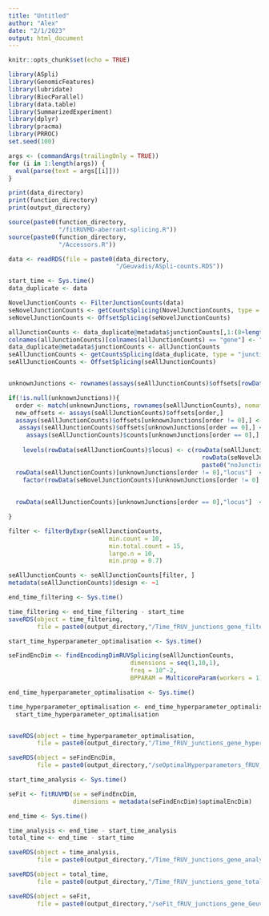 ```yaml
---
title: "Untitled"
author: "Alex"
date: "2/1/2023"
output: html_document
---
```


```r
knitr::opts_chunk$set(echo = TRUE)
```


```r
library(ASpli)
library(GenomicFeatures)
library(lubridate)
library(BiocParallel)
library(data.table)
library(SummarizedExperiment)
library(dplyr)
library(pracma)
library(PRROC)
set.seed(100)
```

```r
args <- (commandArgs(trailingOnly = TRUE))
for (i in 1:length(args)) {
  eval(parse(text = args[[i]]))
}

```

```r
print(data_directory)
print(function_directory)
print(output_directory)


```


```r
source(paste0(function_directory,
              "/fitRUVMD-aberrant-splicing.R"))
source(paste0(function_directory, 
              "/Accessors.R"))

```



```r
data <- readRDS(file = paste0(data_directory, 
                              "/Geuvadis/ASpli-counts.RDS"))

```

```r
start_time <- Sys.time()
data_duplicate <- data

NovelJunctionCounts <- FilterJunctionCounts(data)
seNovelJunctionCounts <- getCountsSplicing(NovelJunctionCounts, type = "junction")
seNovelJunctionCounts <- OffsetSplicing(seNovelJunctionCounts)

allJunctionCounts <- data_duplicate@metadata$junctionCounts[,1:(8+length(colData(data)$Names))]
colnames(allJunctionCounts)[colnames(allJunctionCounts) == "gene"] <- "locus"
data_duplicate@metadata$junctionCounts <- allJunctionCounts
seAllJunctionCounts <- getCountsSplicing(data_duplicate, type = "junction")
seAllJunctionCounts <- OffsetSplicing(seAllJunctionCounts)


unknownJunctions <- rownames(assays(seAllJunctionCounts)$offsets[rowData(seAllJunctionCounts)$locus == "noHit",])

if(!is.null(unknownJunctions)){
  order <- match(unknownJunctions, rownames(seAllJunctionCounts), nomatch=0)
  new_offsets <- assays(seAllJunctionCounts)$offsets[order,]
  assays(seAllJunctionCounts)$offsets[unknownJunctions[order != 0],] <- new_offsets
   assays(seAllJunctionCounts)$offsets[unknownJunctions[order == 0],] <- 
     assays(seAllJunctionCounts)$counts[unknownJunctions[order == 0],]
  
    levels(rowData(seAllJunctionCounts)$locus) <- c(rowData(seAllJunctionCounts)$locus, 
                                                      rowData(seNovelJunctionCounts)[unknownJunctions[order != 0],"locus"],
                                                      paste0("noJunctionCluster", 1:sum(order == 0)))
  rowData(seAllJunctionCounts)[unknownJunctions[order != 0],"locus"]  <- 
    factor(rowData(seNovelJunctionCounts)[unknownJunctions[order != 0],"locus"])
  
 
  rowData(seAllJunctionCounts)[unknownJunctions[order == 0],"locus"]  <- paste0("noJunctionCluster", 1:sum(order == 0))

}

filter <- filterByExpr(seAllJunctionCounts,
                            min.count = 10,
                            min.total.count = 15,
                            large.n = 10,
                            min.prop = 0.7)

seAllJunctionCounts <- seAllJunctionCounts[filter, ]
metadata(seAllJunctionCounts)$design <- ~1

end_time_filtering <- Sys.time()

time_filtering <- end_time_filtering - start_time
saveRDS(object = time_filtering, 
        file = paste0(output_directory,"/Time_fRUV_junctions_gene_filtering_Geuvadis.RDS"))

```


```r
start_time_hyperparameter_optimalisation <- Sys.time()

seFindEncDim <- findEncodingDimRUVSplicing(seAllJunctionCounts,
                                  dimensions = seq(1,10,1),
                                  freq = 10^-2,
                                  BPPARAM = MulticoreParam(workers = 1))

end_time_hyperparameter_optimalisation <- Sys.time()

time_hyperparameter_optimalisation <- end_time_hyperparameter_optimalisation -
  start_time_hyperparameter_optimalisation


saveRDS(object = time_hyperparameter_optimalisation, 
        file = paste0(output_directory,"/Time_fRUV_junctions_gene_hyperparameter_optimalisation_Geuvadis.RDS"))

saveRDS(object = seFindEncDim, 
        file = paste0(output_directory,"/seOptimalHyperparameters_fRUV_junctions_gene_Geuvadis.RDS"))
```


```r
start_time_analysis <- Sys.time()

seFit <- fitRUVMD(se = seFindEncDim, 
                  dimensions = metadata(seFindEncDim)$optimalEncDim)

end_time <- Sys.time()

time_analysis <- end_time - start_time_analysis
total_time <- end_time - start_time

saveRDS(object = time_analysis, 
        file = paste0(output_directory,"/Time_fRUV_junctions_gene_analysis_Geuvadis.RDS"))

saveRDS(object = total_time, 
        file = paste0(output_directory,"/Time_fRUV_junctions_gene_total_Geuvadis.RDS"))

saveRDS(object = seFit, 
        file = paste0(output_directory,"/seFit_fRUV_junctions_gene_Geuvadis.RDS"))
```




